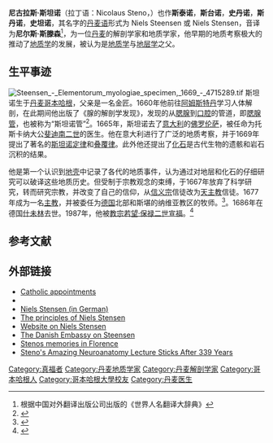 {{Infobox scientist
|name              = 尼古拉斯·斯坦诺
|image             = Niels stensen.png
|image_size        = 175px
|caption           = 尼古拉斯·斯坦诺
|birth_date        = 1638年1月11日
|birth_place       = [[丹麦|丹麦]]，[[哥本哈根|哥本哈根]]
|death_date        = {{Death date and age|1686|11|25|1638|1|11}}
|death_place       = [[梅克伦堡－什未林大公国|梅克伦堡－什未林大公国]]，[[什未林|什未林]]
|residence         =
|citizenship       =
|nationality       = [[丹麦|丹麦]]
|ethnicity         =
|field             = [[解剖学|解剖学]]和[[地质学|地质学]]
|work_institutions =
|alma_mater        =
|doctoral_advisor  =
|doctoral_students =
|known_for         =
|author_abbrev_bot =
|author_abbrev_zoo =
|influences        =
|influenced        =
|prizes            =
|religion          = 
|footnotes         =
|signature         =
}}

'''尼古拉斯·斯坦诺'''（拉丁语：Nicolaus Steno，{{bd|1638年|1月11日|1686年|11月25日}}）也作'''斯泰诺'''，'''斯台诺'''，'''史丹诺'''，'''斯丹诺'''，'''史坦诺'''，其名字的[[丹麦语|丹麦语]]形式为 Niels Steensen 或 Niels Stensen，音译为'''尼尔斯·斯滕森'''<ref>根据中国对外翻译出版公司出版的《世界人名翻译大辞典》</ref>，为一位[[丹麦|丹麦]]的解剖学家和地质学家，他早期的地质考察极大的推动了[[地质学|地质学]]的发展，被认为是[[地质学|地质学]]与[[地层学|地层学]]之父。

==生平事迹==
[[Image:Steensen_-_Elementorum_myologiae_specimen,_1669_-_4715289.tif|thumb]]
斯坦诺生于[[丹麦|丹麦]][[哥本哈根|哥本哈根]]，父亲是一名金匠。1660年他前往[[阿姆斯特丹|阿姆斯特丹]]学习人体解剖，在此期间他出版了《腺的解剖学发现》，发现的从[[腮腺|腮腺]]到[[口腔|口腔]]的管道，即[[腮腺管|腮腺管]]，也被称为“斯坦诺管”<ref>{{cite web | language = zh-cn | publisher = 中国青年报 | title = 从科学出发 为宗教献身 | url = http://www.cyol.net/zqb/content/2009-01/21/content_2517691.htm | date = 2009-01-21 | accessdate = 2012-01-11 | archive-date = 2018-10-01 | archive-url = https://web.archive.org/web/20181001175559/http://www.cyol.net/zqb/content/2009-01/21/content_2517691.htm | dead-url = no }}</ref>。1665年，斯坦诺去了[[意大利|意大利]]的[[佛罗伦萨|佛罗伦萨]]，被任命为托斯卡纳大公[[斐迪南二世·德·美第奇|斐迪南二世]]的医生。他在意大利进行了广泛的地质考察，并于1669年提出了著名的[[斯坦诺定律|斯坦诺定律]]和[[叠覆律|叠覆律]]。此外他还提出了[[化石|化石]]是古代生物的遗骸和岩石沉积的结果。

他是第一个认识到[[地壳|地壳]]中记录了各代的地质事件，认为通过对地层和化石的仔细研究可以破译这些地质历史。但受制于宗教观念的束缚，于1667年放弃了科学研究，转而研究宗教，并改变了自己的信仰，从[[信义宗|信义宗]]信徒改为[[天主教|天主教]]信徒。1677年成为一名[[主教|主教]]，并被委任为[[德国|德国]]北部和斯堪的纳维亚教区的牧师。<ref>{{Cite web |url=http://www.britannica.com/EBchecked/topic/565278/Nicolaus-Steno |title="Nicolaus Steno." Encyclopædia Britannica. Encyclopædia Britannica Online. Encyclopædia Britannica Inc., 2012. Web. 10 Jan. 2012. |accessdate=2012-01-11 |archive-date=2012-01-14 |archive-url=https://web.archive.org/web/20120114063350/http://www.britannica.com/EBchecked/topic/565278/Nicolaus-Steno |dead-url=no }}</ref>。1686年在德国[[什未林|什未林]]去世。1987年，他被[[教宗|教宗]][[若望·保禄二世|若望·保禄二世]][[宣福礼|宣福]]。<ref>{{cite web | language = zh-cn | publisher = 新浪科技 | title = 丹麦地质学家Nicolas Steno 374周年诞辰 | url = http://tech.sina.com.cn/s/2012-01-11/07356626060.shtml | date = 2012-01-11 | accessdate = 2012-01-11 | archive-date = 2015-05-31 | archive-url = https://web.archive.org/web/20150531110419/http://tech.sina.com.cn/s/2012-01-11/07356626060.shtml | dead-url = no }}</ref>

==参考文献==
{{Reflist}}

==外部链接==
{{Commons|Nicolaus Steno}}
* [http://www.catholic-hierarchy.org/bishop/bstensen.html Catholic appointments] {{Wayback|url=http://www.catholic-hierarchy.org/bishop/bstensen.html |date=20120113015643 }}
* {{CathEncy|wstitle=Nicolaus Steno}}
* [https://web.archive.org/web/20120114005039/http://www.damian-hungs.de/Niels%20Stensen.html Niels Stensen (in German)]
* [http://rainbow.ldeo.columbia.edu/courses/v1001/steno.html The principles of Niels Stensen] {{Wayback|url=http://rainbow.ldeo.columbia.edu/courses/v1001/steno.html |date=20080509122724 }}
* [http://www.catholic-hierarchy.org/bishop/bstensen.html Website on Niels Stensen] {{Wayback|url=http://www.catholic-hierarchy.org/bishop/bstensen.html |date=20120113015643 }}
* [https://web.archive.org/web/20070927183237/http://www.ambwashington.um.dk/en/menu/InformationaboutDenmark/EducationandTraining/FamousDanishScientists/NicolausSteno.htm  The Danish Embassy on Steensen]
* [http://himetop.wikidot.com/niels-stensen Stenos memories in Florence] {{Wayback|url=http://himetop.wikidot.com/niels-stensen |date=20120114061005 }}
* [http://journals.lww.com/neurotodayonline/Fulltext/2004/11000/Steno_s_Amazing_Neuroanatomy_Lecture_Sticks_After.14.aspx Steno's Amazing Neuroanatomy Lecture Sticks After 339 Years] {{Wayback|url=http://journals.lww.com/neurotodayonline/Fulltext/2004/11000/Steno_s_Amazing_Neuroanatomy_Lecture_Sticks_After.14.aspx |date=20121008013246 }}

{{Authority control}}
{{DEFAULTSORT:Steno, Nicolas}}
[[Category:真福者|Category:真福者]]
[[Category:丹麦地质学家|Category:丹麦地质学家]]
[[Category:丹麦解剖学家|Category:丹麦解剖学家]]
[[Category:哥本哈根人|Category:哥本哈根人]]
[[Category:哥本哈根大學校友|Category:哥本哈根大學校友]]
[[Category:丹麦医生|Category:丹麦医生]]